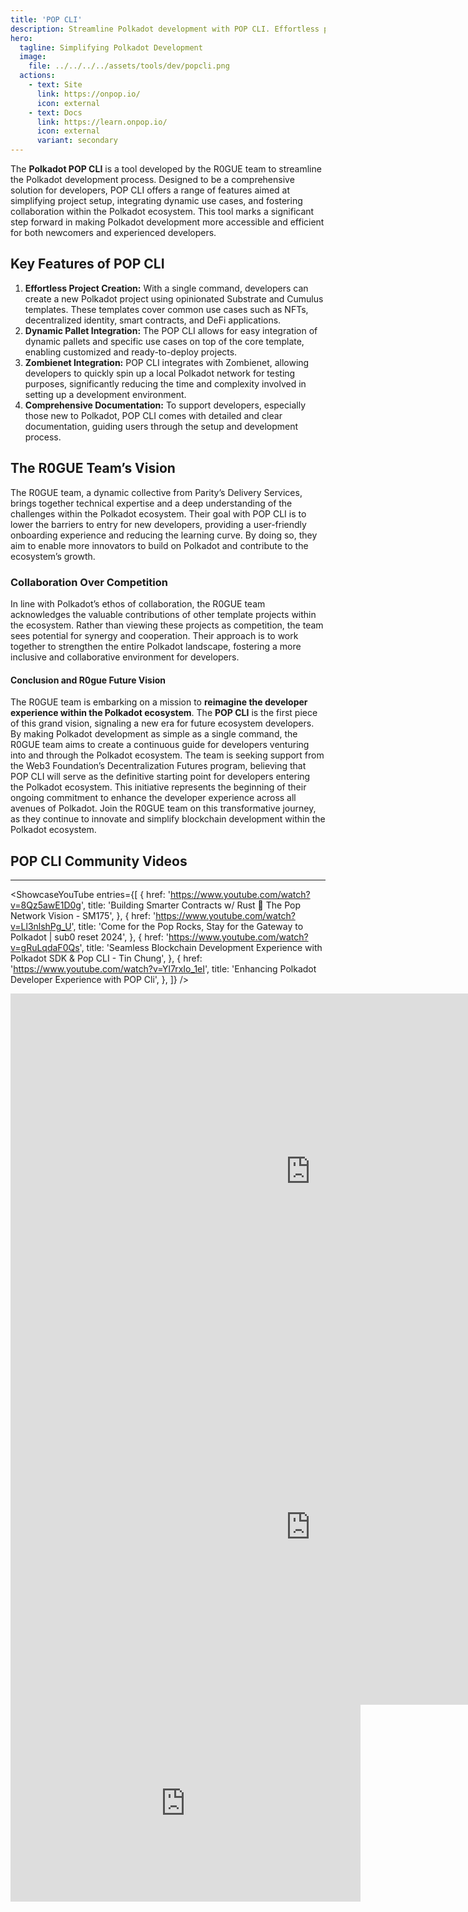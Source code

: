 ```yaml
---
title: 'POP CLI'
description: Streamline Polkadot development with POP CLI. Effortless project setup, dynamic pallet integration, and comprehensive documentation.
hero:
  tagline: Simplifying Polkadot Development
  image: 
    file: ../../../../assets/tools/dev/popcli.png
  actions:
    - text: Site
      link: https://onpop.io/
      icon: external
    - text: Docs
      link: https://learn.onpop.io/
      icon: external
      variant: secondary
---
```



The **Polkadot POP CLI** is a tool developed by the R0GUE team to streamline the Polkadot development process. Designed to be a comprehensive solution for developers, POP CLI offers a range of features aimed at simplifying project setup, integrating dynamic use cases, and fostering collaboration within the Polkadot ecosystem. This tool marks a significant step forward in making Polkadot development more accessible and efficient for both newcomers and experienced developers.

## Key Features of POP CLI
1. **Effortless Project Creation:** With a single command, developers can create a new Polkadot project using opinionated Substrate and Cumulus templates. These templates cover common use cases such as NFTs, decentralized identity, smart contracts, and DeFi applications.
2. **Dynamic Pallet Integration:** The POP CLI allows for easy integration of dynamic pallets and specific use cases on top of the core template, enabling customized and ready-to-deploy projects.
3. **Zombienet Integration:** POP CLI integrates with Zombienet, allowing developers to quickly spin up a local Polkadot network for testing purposes, significantly reducing the time and complexity involved in setting up a development environment.
4. **Comprehensive Documentation:** To support developers, especially those new to Polkadot, POP CLI comes with detailed and clear documentation, guiding users through the setup and development process.

## The R0GUE Team’s Vision
The R0GUE team, a dynamic collective from Parity’s Delivery Services, brings together technical expertise and a deep understanding of the challenges within the Polkadot ecosystem. Their goal with POP CLI is to lower the barriers to entry for new developers, providing a user-friendly onboarding experience and reducing the learning curve. By doing so, they aim to enable more innovators to build on Polkadot and contribute to the ecosystem’s growth.

### Collaboration Over Competition
In line with Polkadot’s ethos of collaboration, the R0GUE team acknowledges the valuable contributions of other template projects within the ecosystem. Rather than viewing these projects as competition, the team sees potential for synergy and cooperation. Their approach is to work together to strengthen the entire Polkadot landscape, fostering a more inclusive and collaborative environment for developers.

#### Conclusion and R0gue Future Vision
The R0GUE team is embarking on a mission to **reimagine the developer experience within the Polkadot ecosystem**. The **POP CLI** is the first piece of this grand vision, signaling a new era for future ecosystem developers. By making Polkadot development as simple as a single command, the R0GUE team aims to create a continuous guide for developers venturing into and through the Polkadot ecosystem.
The team is seeking support from the Web3 Foundation’s Decentralization Futures program, believing that POP CLI will serve as the definitive starting point for developers entering the Polkadot ecosystem. This initiative represents the beginning of their ongoing commitment to enhance the developer experience across all avenues of Polkadot.
Join the R0GUE team on this transformative journey, as they continue to innovate and simplify blockchain development within the Polkadot ecosystem.

## POP CLI Community Videos
------------
<ShowcaseYouTube
  entries={[
         {
      href: 'https://www.youtube.com/watch?v=8Qz5awE1D0g',
      title: 'Building Smarter Contracts w/ Rust 🦀 The Pop Network Vision - SM175',
        },
      {
      href: 'https://www.youtube.com/watch?v=Ll3nlshPg_U',
      title: 'Come for the Pop Rocks, Stay for the Gateway to Polkadot | sub0 reset 2024',
        },
    {
      href: 'https://www.youtube.com/watch?v=gRuLqdaF0Qs',
      title: 'Seamless Blockchain Development Experience with Polkadot SDK & Pop CLI - Tin Chung',
        },
          {
      href: 'https://www.youtube.com/watch?v=Yl7rxIo_1eI',
      title: 'Enhancing Polkadot Developer Experience with POP Cli',
          },
  ]} />



<iframe allowfullscreen="allowfullscreen" frameborder="0" height="569" src="https://docs.google.com/presentation/d/e/2PACX-1vQlwzxKXYsV-zLZQnTsCyXhC3SnEZXplxMOiun_y45FzI_0UqxxE3a_4vKZphuj3tbMxrSjk3RRpx1V/embed?start=false&loop=false&delayms=60000" width="960"></iframe>


<iframe allowfullscreen="true" frameborder="0" height="569" mozallowfullscreen="true" src="https://docs.google.com/presentation/d/e/2PACX-1vQ6dfbmcY6ozoixuq2MGcJatim-0ewL26MXFmlNvdVFeqcjDhSWYlriZWE8s1DL6907ulub77ArGz7U/embed?start=false&loop=false&delayms=60000" webkitallowfullscreen="true" width="960"></iframe>

<iframe allow="accelerometer; autoplay; clipboard-write; encrypted-media; gyroscope; picture-in-picture; web-share" allowfullscreen="" frameborder="0" height="315" referrerpolicy="strict-origin-when-cross-origin" src="https://www.youtube.com/embed/W50Dl7sKp-E?si=2p37I4BTJt5Tnjwi" title="YouTube video player" width="560"></iframe>
